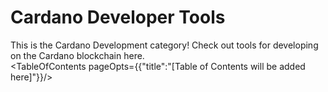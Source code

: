 
# Cardano Developer Tools

This is the Cardano Development category! Check out tools for developing on the Cardano blockchain here. 
<br/>
<TableOfContents pageOpts={{"title":"[Table of Contents will be added here]"}}/>